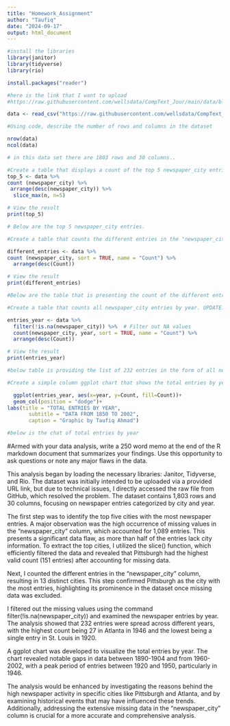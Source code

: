 ```yaml
---
title: "Homework_Assignment"
author: "Taufiq"
date: "2024-09-17"
output: html_document
---
```


```r
#install the libraries 
library(janitor)
library(tidyverse)
library(rio)
```

```r
install.packages("reader")
```

```r

#here is the link that I want to upload 
#https://raw.githubusercontent.com/wellsdata/CompText_Jour/main/data/blackindex_master.csv
```

```r
data <- read_csv("https://raw.githubusercontent.com/wellsdata/CompText_Jour/main/data/blackindex_master.csv")
```


```r
#Using code, describe the number of rows and columns in the dataset

nrow(data)
ncol(data)

# in this data set there are 1803 rows and 30 columns.. 
```


```r
#Create a table that displays a count of the top 5 newspaper_city entries
top_5 <- data %>%
count (newspaper_city) %>%
 arrange(desc(newspaper_city)) %>%
  slice_max(n, n=5)

# View the result
print(top_5)

# Below are the top 5 newspaper_city entries. 
```


```r
#Create a table that counts the different entries in the "newspaper_city" column

different_entries <- data %>%
count (newspaper_city, sort = TRUE, name = "Count") %>%
  arrange(desc(Count))

# View the result
print(different_entries)

#Below are the table that is presenting the count of the different entries "newspaper_city" column
```

```r
#Create a table that counts all newspaper_city entries by year. UPDATE: Filter out the NA values

entries_year <- data %>%
  filter(!is.na(newspaper_city)) %>%  # Filter out NA values
  count(newspaper_city, year, sort = TRUE, name = "Count") %>%
  arrange(desc(Count))

# View the result
print(entries_year)

#below table is providing the list of 232 entries in the form of all newspaper_city entries by year where the highest are 27 in Atlanta in 1946 and lowest is 1 in St_Louis	in 1920. 
```


```r
#Create a simple column ggplot chart that shows the total entries by year

  ggplot(entries_year, aes(x=year, y=Count, fill=Count))+
  geom_col(position = "dodge")+
labs(title = "TOTAL ENTRIES BY YEAR",
       subtitle = "DATA FROM 1850 TO 2002",
       caption = "Graphic by Taufiq Ahmad")

#below is the chat of total entries by year
```

#Armed with your data analysis, write a 250 word memo at the end of the R markdown document that summarizes your findings. Use this opportunity to ask questions or note any major flaws in the data.

This analysis began by loading the necessary libraries: Janitor, Tidyverse, and Rio. The dataset was initially intended to be uploaded via a provided URL link, but due to technical issues, I directly accessed the raw file from GitHub, which resolved the problem. The dataset contains 1,803 rows and 30 columns, focusing on newspaper entries categorized by city and year.

The first step was to identify the top five cities with the most newspaper entries. A major observation was the high occurrence of missing values in the "newspaper_city" column, which accounted for 1,089 entries. This presents a significant data flaw, as more than half of the entries lack city information. To extract the top cities, I utilized the slice() function, which efficiently filtered the data and revealed that Pittsburgh had the highest valid count (151 entries) after accounting for missing data.

Next, I counted the different entries in the "newspaper_city" column, resulting in 13 distinct cities. This step confirmed Pittsburgh as the city with the most entries, highlighting its prominence in the dataset once missing data was excluded.

I filtered out the missing values using the command filter(!is.na(newspaper_city)) and examined the newspaper entries by year. The analysis showed that 232 entries were spread across different years, with the highest count being 27 in Atlanta in 1946 and the lowest being a single entry in St. Louis in 1920.

A ggplot chart was developed to visualize the total entries by year. The chart revealed notable gaps in data between 1890-1904 and from 1960-2002, with a peak period of entries between 1920 and 1950, particularly in 1946.

The analysis would be enhanced by investigating the reasons behind the high newspaper activity in specific cities like Pittsburgh and Atlanta, and by examining historical events that may have influenced these trends. Additionally, addressing the extensive missing data in the "newspaper_city" column is crucial for a more accurate and comprehensive analysis.






